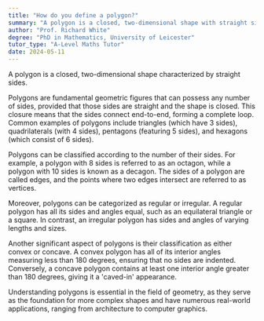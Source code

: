 ```yaml
---
title: "How do you define a polygon?"
summary: "A polygon is a closed, two-dimensional shape with straight sides."
author: "Prof. Richard White"
degree: "PhD in Mathematics, University of Leicester"
tutor_type: "A-Level Maths Tutor"
date: 2024-05-11
---
```


A polygon is a closed, two-dimensional shape characterized by straight sides.

Polygons are fundamental geometric figures that can possess any number of sides, provided that those sides are straight and the shape is closed. This closure means that the sides connect end-to-end, forming a complete loop. Common examples of polygons include triangles (which have $3$ sides), quadrilaterals (with $4$ sides), pentagons (featuring $5$ sides), and hexagons (which consist of $6$ sides).

Polygons can be classified according to the number of their sides. For example, a polygon with $8$ sides is referred to as an octagon, while a polygon with $10$ sides is known as a decagon. The sides of a polygon are called edges, and the points where two edges intersect are referred to as vertices.

Moreover, polygons can be categorized as regular or irregular. A regular polygon has all its sides and angles equal, such as an equilateral triangle or a square. In contrast, an irregular polygon has sides and angles of varying lengths and sizes.

Another significant aspect of polygons is their classification as either convex or concave. A convex polygon has all of its interior angles measuring less than $180$ degrees, ensuring that no sides are indented. Conversely, a concave polygon contains at least one interior angle greater than $180$ degrees, giving it a 'caved-in' appearance.

Understanding polygons is essential in the field of geometry, as they serve as the foundation for more complex shapes and have numerous real-world applications, ranging from architecture to computer graphics.
    